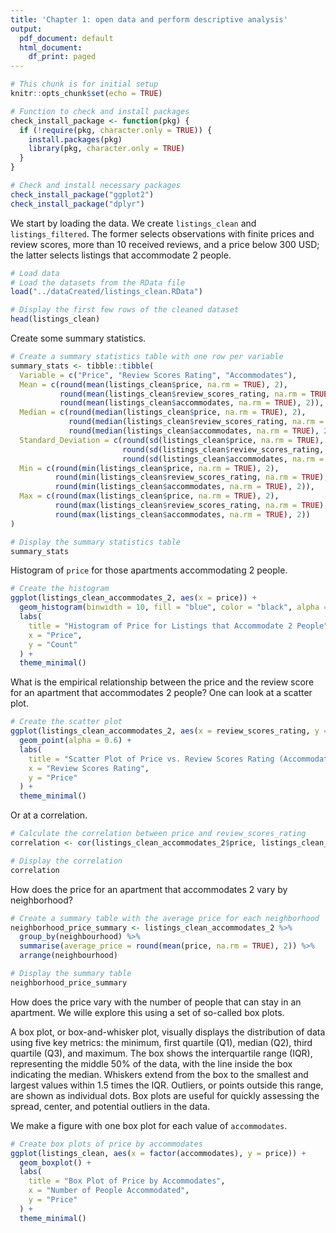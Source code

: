 ```yaml
---
title: 'Chapter 1: open data and perform descriptive analysis'
output:
  pdf_document: default
  html_document:
    df_print: paged
---
```


```r
# This chunk is for initial setup
knitr::opts_chunk$set(echo = TRUE)

# Function to check and install packages
check_install_package <- function(pkg) {
  if (!require(pkg, character.only = TRUE)) {
    install.packages(pkg)
    library(pkg, character.only = TRUE)
  }
}

# Check and install necessary packages
check_install_package("ggplot2")
check_install_package("dplyr")
```

We start by loading the data. We create `listings_clean` and `listings_filtered`. The former selects observations with finite prices and review scores, more than 10 received reviews, and a price below 300 USD; the latter selects listings that accommodate 2 people.

```r
# Load data
# Load the datasets from the RData file
load("../dataCreated/listings_clean.RData")

# Display the first few rows of the cleaned dataset
head(listings_clean)
```

Create some summary statistics.

```r
# Create a summary statistics table with one row per variable
summary_stats <- tibble::tibble(
  Variable = c("Price", "Review Scores Rating", "Accommodates"),
  Mean = c(round(mean(listings_clean$price, na.rm = TRUE), 2),
           round(mean(listings_clean$review_scores_rating, na.rm = TRUE), 2),
           round(mean(listings_clean$accommodates, na.rm = TRUE), 2)),
  Median = c(round(median(listings_clean$price, na.rm = TRUE), 2),
             round(median(listings_clean$review_scores_rating, na.rm = TRUE), 2),
             round(median(listings_clean$accommodates, na.rm = TRUE), 2)),
  Standard_Deviation = c(round(sd(listings_clean$price, na.rm = TRUE), 2),
                         round(sd(listings_clean$review_scores_rating, na.rm = TRUE), 2),
                         round(sd(listings_clean$accommodates, na.rm = TRUE), 2)),
  Min = c(round(min(listings_clean$price, na.rm = TRUE), 2),
          round(min(listings_clean$review_scores_rating, na.rm = TRUE), 2),
          round(min(listings_clean$accommodates, na.rm = TRUE), 2)),
  Max = c(round(max(listings_clean$price, na.rm = TRUE), 2),
          round(max(listings_clean$review_scores_rating, na.rm = TRUE), 2),
          round(max(listings_clean$accommodates, na.rm = TRUE), 2))
)

# Display the summary statistics table
summary_stats
```

Histogram of `price` for those apartments accommodating 2 people.

```r

# Create the histogram
ggplot(listings_clean_accommodates_2, aes(x = price)) +
  geom_histogram(binwidth = 10, fill = "blue", color = "black", alpha = 0.7) +
  labs(
    title = "Histogram of Price for Listings that Accommodate 2 People",
    x = "Price",
    y = "Count"
  ) +
  theme_minimal()
```

What is the empirical relationship between the price and the review score for an apartment that accommodates 2 people? One can look at a scatter plot.

```r
# Create the scatter plot
ggplot(listings_clean_accommodates_2, aes(x = review_scores_rating, y = price)) +
  geom_point(alpha = 0.6) +
  labs(
    title = "Scatter Plot of Price vs. Review Scores Rating (Accommodates 2)",
    x = "Review Scores Rating",
    y = "Price"
  ) +
  theme_minimal()
```

Or at a correlation.

```r
# Calculate the correlation between price and review_scores_rating
correlation <- cor(listings_clean_accommodates_2$price, listings_clean_accommodates_2$review_scores_rating, use = "complete.obs")

# Display the correlation
correlation
```

How does the price for an apartment that accommodates 2 vary by neighborhood?

```r
# Create a summary table with the average price for each neighborhood
neighborhood_price_summary <- listings_clean_accommodates_2 %>%
  group_by(neighbourhood) %>%
  summarise(average_price = round(mean(price, na.rm = TRUE), 2)) %>%
  arrange(neighbourhood)

# Display the summary table
neighborhood_price_summary
```

How does the price vary with the number of people that can stay in an apartment. We wille explore this using a set of so-called box plots.

A box plot, or box-and-whisker plot, visually displays the distribution of data using five key metrics: the minimum, first quartile (Q1), median (Q2), third quartile (Q3), and maximum. The box shows the interquartile range (IQR), representing the middle 50% of the data, with the line inside the box indicating the median. Whiskers extend from the box to the smallest and largest values within 1.5 times the IQR. Outliers, or points outside this range, are shown as individual dots. Box plots are useful for quickly assessing the spread, center, and potential outliers in the data.

We make a figure with one box plot for each value of `accommodates`.

```r
# Create box plots of price by accommodates
ggplot(listings_clean, aes(x = factor(accommodates), y = price)) +
  geom_boxplot() +
  labs(
    title = "Box Plot of Price by Accommodates",
    x = "Number of People Accommodated",
    y = "Price"
  ) +
  theme_minimal()
```

